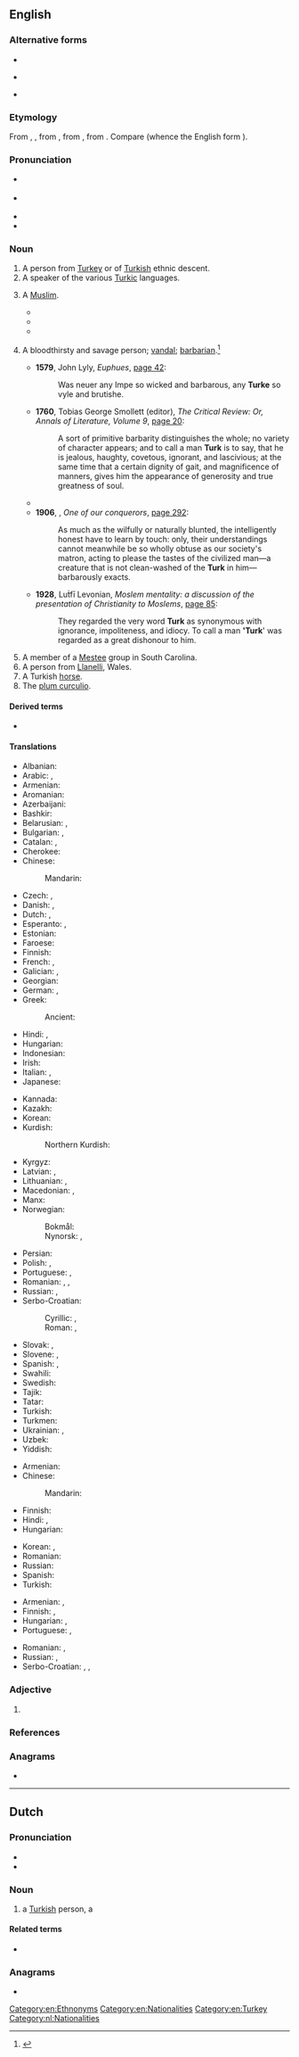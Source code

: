 {{also|turk|türk|Túrk|Türk|Turk.}}
==English==

===Alternative forms===
* {{l|en|Türk}}
* {{l|en|Túrk}} {{qualifier|obsolete}}
* {{l|en|Turke}} {{qualifier|obsolete}}

===Etymology===
From {{inh|en|enm|Turke}}, {{m|enm|Turk}}, from {{der|en|fro|Turc}}, from {{der|en|ML.|Turcus}}, from {{der|en|otk|𐱅𐰇𐰼𐰜|ts=türük}}.  Compare {{cog|tr|Türk}} (whence the English form {{m|en|Türk}}).

===Pronunciation===
* {{a|GenAm}} {{IPA|en|/tɝk/}}
* {{a|RP}} {{IPA|en|/tɜːk/}}
* {{audio|en|En-au-Turk.ogg|Audio (AU)}}
* {{rhymes|en|ɜː(ɹ)k}}

===Noun===
{{en-noun}}

# A person from [[Turkey]] or of [[Turkish]] ethnic descent. {{century|12}}
# A speaker of the various [[Turkic]] languages.
# {{lb|en|obsolete}} A [[Muslim]]. {{century|16|18}}
#* {{RQ:Shakespeare Hamlet|act=3|scene=2|page=268|column=2|passage=Would not this, sir, and a forest of feathers—if the rest of my fortunes turn '''Turk''' with me—with two Provincial roses on my razed shoes, get me a fellowship in a cry of players?}}
#* {{RQ:Florio Montaigne Essayes|chapter=12|book=II|passage=Compare but our manners unto a '''Turke''' {{transterm|frm|mahometan|Mahometan}}, or a Pagan, and we must needs yeeld unto them{{nb...}}.}}
#* {{quote-book|en|author={{w|William Chillingworth}}|title=The Religion of Protestants a Safe Way to Salvation|year=1637|passage=It is no good reason for a man's religion that he was born and brought up in it; for then a '''Turk''' would have as much reason to be a Turk as a Christian to be a Christian.}}
# {{lb|en|archaic}} A bloodthirsty and savage person; [[vandal]]; [[barbarian]].<ref>{{R:OED2}}</ref> {{defdate|from 16th c.}}
#* '''1579''', John Lyly, ''Euphues'', [http://books.google.am/books?id=nc45AQAAMAAJ&dq=%22any%20Turke%22%20euphues&pg=PA42#v=onepage&q=%22any%20Turke%22%20euphues&f=false page 42]:
#*: Was neuer any Impe so wicked and barbarous, any '''Turke''' so vyle and brutishe.
#* '''1760''', Tobias George Smollett (editor), ''The Critical Review: Or, Annals of Literature, Volume 9'', [http://books.google.am/books?id=zr8PAAAAQAAJ&dq=%22at%20the%20fame%20time%20that%20a%20certain%20dignity%20of%20gait%2C%20and%20magnificence%22&pg=PA20#v=onepage&q=%22to%20call%20a%20man%20a%20Turk%22&f=false page 20]:
#*: A sort of primitive barbarity distinguishes the whole; no variety of character appears; and to call a man '''Turk''' is to say, that he is jealous, haughty, covetous, ignorant, and lascivious; at the same time that a certain dignity of gait, and magnificence of manners, gives him the appearance of generosity and true greatness of soul.
#* {{quote-book|en|year=1987|author=Anne Mozley|title=Essays from "Blackwood"| page=21| passage=A bad temper does seem often favourable to health. The man who has been a '''Turk''' all his life lives long to plague all about him.}}
#* '''1906''', {{w|George Meredith}}, ''One of our conquerors'', [http://books.google.am/books?id=JbZEAAAAYAAJ&q=%22a+creature+that+is+not+clean-washed+of+the+Turk+in+him%22&dq=%22a+creature+that+is+not+clean-washed+of+the+Turk+in+him%22&hl=en&sa=X&ei=EIWcUru8OILpywPPvoCIDw&redir_esc=y page 292]:
#*: As much as the wilfully or naturally blunted, the intelligently honest have to learn by touch: only, their understandings cannot meanwhile be so wholly obtuse as our society's matron, acting to please the tastes of the civilized man—a creature that is not clean-washed of the '''Turk''' in him—barbarously exacts.
#* '''1928''', Luṫfī Levonian, ''Moslem mentality: a discussion of the presentation of Christianity to Moslems'', [http://www.google.am/search?tbm=bks&hl=en&q=%22call+a+man+turk%22+%22Moslem+mentality%22#hl=en&q=%22To+call+a+man+'Turk'+was+regarded+as%22&safe=off&tbm=bks page 85]:
#*: They regarded the very word '''Turk''' as synonymous with ignorance, impoliteness, and idiocy. To call a man ''''Turk'''' was regarded as a great dishonour to him.
# A member of a [[Mestee]] group in South Carolina.
# A person from [[Llanelli]], Wales.
# A Turkish [[horse]].
# The [[plum curculio]].

====Derived terms====
* {{l|en|Turk's head}}

====Translations====
{{trans-top|a person from Turkey}}
* Albanian: {{t+|sq|turk|m}}
* Arabic: {{t|ar|تُرْكِيّ|m}}, {{t+|ar|تُرْكِيَّة|f}}
* Armenian: {{t+|hy|թուրք}}
* Aromanian: {{t|rup|turcu|m}}
* Azerbaijani: {{t+|az|türk}}
* Bashkir: {{t|ba|төрөк}}
* Belarusian: {{t|be|ту́рак|m}}, {{t|be|турча́нка|f|}}
* Bulgarian: {{t|bg|ту́рчин|m}}, {{t+|bg|турки́ня|f}}
* Catalan: {{t+|ca|turc|m}}, {{t+|ca|turca|f}}
* Cherokee: {{t|chr|ᎠᎬᎾ}}
* Chinese:
*: Mandarin: {{t+|cmn|土耳其人|tr=tǔ'ěrqírén|sc=Hani}}
* Czech: {{t+|cs|Turek|m}}, {{t+|cs|Turkyně|f}}
* Danish: {{t|da|tyrk|c}}, {{t+|da|tyrker|c}}
* Dutch: {{t+|nl|Turk|m}}, {{t+|nl|Turkse|f}}
* Esperanto: {{t|eo|turko}} {{qualifier|man or woman}}, {{t|eo|turkino}} {{qualifier|woman}}
* Estonian: {{t|et|türklane}}
* Faroese: {{t|fo|turkur|m}}
* Finnish: {{t+|fi|turkkilainen}}
* French: {{t+|fr|Turc|m}}, {{t+|fr|Turque|f}}
* Galician: {{t+|gl|turco|m}}, {{t|gl|turca|f}}
* Georgian: {{t|ka|თურქი}}
* German: {{t+|de|Türke|m}}, {{t+|de|Türkin|f}}
* Greek: {{t+|el|Τούρκος|m}}
*: Ancient: {{t|grc|Τοῦρκος|m}}
* Hindi: {{t+|hi|तुर्क}}, {{t+|hi|तुर्की}}
* Hungarian: {{t+|hu|török}}
* Indonesian: {{t|id|orang turki}}
* Irish: {{t|ga|Turcach|m}}
* Italian: {{t+|it|turco|m}}, {{t+|it|turca|f}}
* Japanese: {{t|ja|トルコ人|tr=torukojin}}
{{trans-mid}}
* Kannada: {{t+|kn|ತುರುಕ}}
* Kazakh: {{t|kk|түрік|sc=Cyrl}}
* Korean: {{t|ko|[[터키]] [[사람]]}}
* Kurdish:
*: Northern Kurdish: {{t-needed|kmr}}
* Kyrgyz: {{t+|ky|түрк|sc=Cyrl}}
* Latvian: {{t|lv|turks|m}}, {{t|lv|turciete|f}}
* Lithuanian: {{t+|lt|turkas|m}}, {{t+|lt|turkė|f}}
* Macedonian: {{t|mk|Турчин|m}}, {{t|mk|Турчинка|f}}
* Manx: {{t|gv|Turkagh|m}}
* Norwegian:
*: Bokmål: {{t+|nb|tyrker|m}}
*: Nynorsk: {{t|nn|tyrk|m}}, {{t+|nn|tyrkar|m}}
* Persian: {{t+|fa|ترک|tr=tork}}
* Polish: {{t+|pl|Turek|m}}, {{t+|pl|Turczynka|f}}
* Portuguese: {{t+|pt|turco|m}}, {{t|pt|turca|f}}
* Romanian: {{t+|ro|turc|m}}, {{t+|ro|turcoaică|f}}, {{t+|ro|turcă|f}}
* Russian: {{t+|ru|ту́рок|m}}, {{t+|ru|турча́нка|f}}
* Serbo-Croatian:
*: Cyrillic: {{t|sh|Ту̀рчӣн|m}}, {{t|sh|Ту̏ркиња|f}}
*: Roman: {{t+|sh|Tùrčīn|m}}, {{t|sh|Tȕrkinja|f}}
* Slovak: {{t+|sk|Turek|m}}, {{t+|sk|Turkyňa|f}}
* Slovene: {{t+|sl|Túrek|m}}, {{t|sl|Túrkinja|f}}
* Spanish: {{t+|es|turco|m}}, {{t+|es|turca|f}}
* Swahili: {{t+|sw|Mturuki}}
* Swedish: {{t+|sv|turk|c}}
* Tajik: {{t|tg|турк|sc=Cyrl}}
* Tatar: {{t+|tt|төрек|sc=Cyrl}}
* Turkish: {{t+|tr|Türk}}
* Turkmen: {{t|tk|Türk}}
* Ukrainian: {{t|uk|ту́рок|m|sc=Cyrl}}, {{t|uk|турча́нка|f|sc=Cyrl}}
* Uzbek: {{t+|uz|turk}}
* Yiddish: {{t|yi|טערק|m|sc=Hebr}}
{{trans-bottom}}

{{trans-top|a speaker of the various Turkic languages}}
* Armenian: {{t+|hy|թյուրք}}
* Chinese:
*: Mandarin: {{t|cmn|突厥人|tr=tūjuérén}}
* Finnish: {{t|fi|turkinsukuinen}}
* Hindi: {{t+|hi|तुर्क|m}}, {{t+|hi|तुर्की}}
* Hungarian: {{t+|hu|türk}}
{{trans-mid}}
* Korean: {{t+|ko|돌궐}}, {{t|ko|투르크}}
* Romanian: {{t+|ro|turc|m}}
* Russian: {{t+|ru|тюрк|m}}
* Spanish: {{t+|es|turco|m}}
* Turkish: {{t+|tr|Türk}}
{{trans-bottom}}

{{trans-see|Muslim}}

{{trans-top|bloodthirsty and savage person}}
* Armenian: {{t+|hy|թուրք}}, {{t+|hy|բարբարոս}}
* Finnish: {{t+|fi|barbaari}}, {{t+|fi|raakalainen}}
* Hungarian: {{t+|hu|barbár}}, {{t+|hu|vandál}}
* Portuguese: {{t+|pt|bárbaro|m}}, {{t+|pt|selvagem|m|f}}
{{trans-mid}}
* Romanian: {{t+|ro|barbar|m}}, {{t+|ro|vandal|m}}
* Russian: {{t+|ru|ва́рвар|m}}, {{t+|ru|ванда́л|m}}
* Serbo-Croatian: {{t+|sh|barbar}}, {{t+|sh|varvarin}}, {{t+|sh|vandal}}
{{trans-bottom}}

===Adjective===
{{en-adj}}

# {{synonym of|en|Turkish}}

===References===
<references />

===Anagrams===
* {{anagrams|en|a=krtu|Kurt|Truk}}

[[Category:en:Ethnonyms]]
[[Category:en:Nationalities]]
[[Category:en:Turkey]]

----

==Dutch==

===Pronunciation===
* {{audio|nl|Nl-Turk.ogg|Audio}}
* {{rhymes|nl|ʏrk}}

===Noun===
{{nl-noun|m|-en|Turkje|f=Turkse}}

# a [[Turkish]] person, a {{l|en|Turk}}

====Related terms====
* {{l|nl|Turkije}}

===Anagrams===
* {{l|nl|rukt}}

[[Category:nl:Nationalities]]